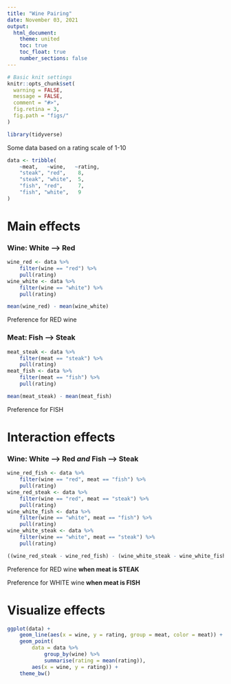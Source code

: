 ```yaml
---
title: "Wine Pairing"
date: November 03, 2021
output:
  html_document:
    theme: united
    toc: true
    toc_float: true
    number_sections: false
---
```


```r
# Basic knit settings
knitr::opts_chunk$set(
  warning = FALSE,
  message = FALSE,
  comment = "#>",
  fig.retina = 3,
  fig.path = "figs/"
)

library(tidyverse)
```

Some data based on a rating scale of 1-10 

```r
data <- tribble(
    ~meat,   ~wine,   ~rating,
    "steak", "red",    8,
    "steak", "white",  5,
    "fish", "red",     7,
    "fish", "white",   9
)
```

# Main effects

### **Wine**: White --> Red

```r
wine_red <- data %>% 
    filter(wine == "red") %>%
    pull(rating)
wine_white <- data %>% 
    filter(wine == "white") %>%
    pull(rating)

mean(wine_red) - mean(wine_white)
```

Preference for RED wine

### **Meat**: Fish --> Steak

```r
meat_steak <- data %>% 
    filter(meat == "steak") %>%
    pull(rating)
meat_fish <- data %>% 
    filter(meat == "fish") %>%
    pull(rating)

mean(meat_steak) - mean(meat_fish)
```

Preference for FISH

# Interaction effects

### **Wine**: White --> Red _and_ Fish --> Steak

```r
wine_red_fish <- data %>%
    filter(wine == "red", meat == "fish") %>%
    pull(rating)
wine_red_steak <- data %>%
    filter(wine == "red", meat == "steak") %>%
    pull(rating)
wine_white_fish <- data %>% 
    filter(wine == "white", meat == "fish") %>%
    pull(rating)
wine_white_steak <- data %>% 
    filter(wine == "white", meat == "steak") %>%
    pull(rating)

((wine_red_steak - wine_red_fish) - (wine_white_steak - wine_white_fish)) / 2
```

Preference for RED wine **when meat is STEAK**

Preference for WHITE wine **when meat is FISH**

# Visualize effects

```r
ggplot(data) + 
    geom_line(aes(x = wine, y = rating, group = meat, color = meat)) + 
    geom_point(
        data = data %>% 
            group_by(wine) %>% 
            summarise(rating = mean(rating)), 
        aes(x = wine, y = rating)) +
    theme_bw()
```
